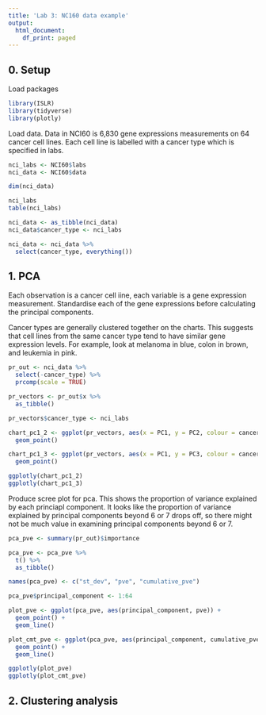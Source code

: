 ```yaml
---
title: 'Lab 3: NC160 data example'
output:
  html_document:
    df_print: paged
---
```


## 0. Setup

Load packages
```r

library(ISLR)
library(tidyverse)
library(plotly)
```

Load data.  Data in NCI60 is 6,830 gene expressions measurements on 64 cancer cell lines.  Each cell line is labelled with a cancer type which is specified in labs.
```r
nci_labs <- NCI60$labs
nci_data <- NCI60$data

dim(nci_data)

nci_labs
table(nci_labs)

nci_data <- as_tibble(nci_data)
nci_data$cancer_type <- nci_labs

nci_data <- nci_data %>%
  select(cancer_type, everything())
```

## 1. PCA 
Each observation is a cancer cell iine, each variable is a gene expression measurement.  Standardise each of the gene expressions before calculating the principal components.

Cancer types are generally clustered together on the charts.  This suggests that cell lines from the same cancer type tend to have similar gene expression levels.  For example, look at melanoma in blue, colon in brown, and leukemia in pink.
```r
pr_out <- nci_data %>%
  select(-cancer_type) %>%
  prcomp(scale = TRUE)

pr_vectors <- pr_out$x %>%
  as_tibble() 

pr_vectors$cancer_type <- nci_labs

chart_pc1_2 <- ggplot(pr_vectors, aes(x = PC1, y = PC2, colour = cancer_type)) +
  geom_point()

chart_pc1_3 <- ggplot(pr_vectors, aes(x = PC1, y = PC3, colour = cancer_type)) +
  geom_point()

ggplotly(chart_pc1_2)
ggplotly(chart_pc1_3)
```

Produce scree plot for pca.  This shows the proportion of variance explained by each princiapl component. It looks like the proportion of variance explained by principal components beyond 6 or 7 drops off, so there might not be much value in examining principal components beyond 6 or 7.
```r
pca_pve <- summary(pr_out)$importance

pca_pve <- pca_pve %>%
  t() %>%
  as_tibble() 

names(pca_pve) <- c("st_dev", "pve", "cumulative_pve")

pca_pve$principal_component <- 1:64

plot_pve <- ggplot(pca_pve, aes(principal_component, pve)) +
  geom_point() +
  geom_line()

plot_cmt_pve <- ggplot(pca_pve, aes(principal_component, cumulative_pve)) +
  geom_point() +
  geom_line()

ggplotly(plot_pve)
ggplotly(plot_cmt_pve)

```

## 2. Clustering analysis


